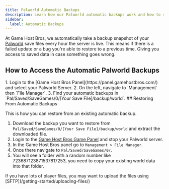 ```yaml
---
title: Palworld Automatic Backups
description: Learn how our Palworld automatic backups work and how to restore them. 
sidebar:
  label: Automatic Backups
---
```


At Game Host Bros, we automatically take a backup snapshot of your [Palworld](https://www.gamehostbros.com/palworld-server-hosting/) save files every hour the server is live. This means if there is a failed update or a bug you're able to restore to a previous time. Giving you access to saved data in case something goes wrong. 

## How to Access the Automatic Palworld Backups
<Steps>
1. Login to the [Game Host Bros Panel](https://panel.gamehostbros.com/) and select your Palworld Server.
2. On the left, navigate to `Management` then `File Manager`.
3. Find your automatic backups in `Pal/Saved/SaveGames/0/[Your Save File]/backup/world`.
</Steps>
## Restoring From Automatic Backups

This is how you can restore from an existing automatic backup.
<Steps>
1. Download the backup you want to restore from `Pal/Saved/SaveGames/0/[Your Save File]/backup/world` and extract the downloaded file. 
2. Login to the [Game Host Bros Game Panel](https://panel.gamehostbros.com/) and stop your Palworld server.
3. In the Game Host Bros panel go to `Management > File Manager`.
4. Once there navigate to `Pal/Saved/SaveGames/0/`.
5. You will see a folder with a random number like 723687123871537817253, you need to copy your existing world data into that folder.
</Steps>
If you have lots of player files, you may want to upload the files using [SFTP](/getting-started/uploading-files/)
